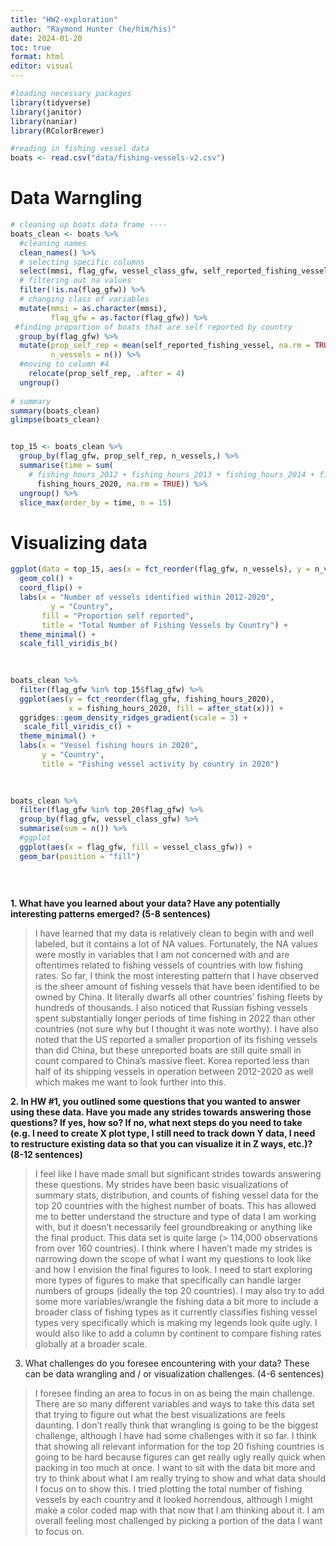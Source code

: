 ```yaml
---
title: "HW2-exploration"
author: "Raymond Hunter (he/him/his)"
date: 2024-01-20
toc: true
format: html
editor: visual
---
```



```r
#loading necessary packages
library(tidyverse)
library(janitor)
library(naniar)
library(RColorBrewer)

#reading in fishing vessel data
boats <- read.csv("data/fishing-vessels-v2.csv")

```


# Data Warngling
```r
# cleaning up boats data frame ----
boats_clean <- boats %>% 
  #cleaning names
  clean_names() %>% 
  # selecting specific columns
  select(mmsi, flag_gfw, vessel_class_gfw, self_reported_fishing_vessel,  fishing_hours_2012:fishing_hours_2020) %>% 
  # filtering out na values
  filter(!is.na(flag_gfw)) %>% 
  # changing class of variables
  mutate(mmsi = as.character(mmsi),
         flag_gfw = as.factor(flag_gfw)) %>% 
 #finding proportion of boats that are self reported by country 
  group_by(flag_gfw) %>% 
  mutate(prop_self_rep = mean(self_reported_fishing_vessel, na.rm = TRUE),
         n_vessels = n()) %>% 
  #moving to column #4 
    relocate(prop_self_rep, .after = 4)
  ungroup() 
    
# summary
summary(boats_clean)
glimpse(boats_clean)


top_15 <- boats_clean %>% 
  group_by(flag_gfw, prop_self_rep, n_vessels,) %>% 
  summarise(time = sum(
    # fishing_hours_2012 + fishing_hours_2013 + fishing_hours_2014 + fishing_hours_2015 + fishing_hours_2016 + fishing_hours_2017 + fishing_hours_2018 + fishing_hours_2019 + 
      fishing_hours_2020, na.rm = TRUE)) %>% 
  ungroup() %>% 
  slice_max(order_by = time, n = 15)
```



# Visualizing data 
```r
ggplot(data = top_15, aes(x = fct_reorder(flag_gfw, n_vessels), y = n_vessels, fill = prop_self_rep)) + 
  geom_col() + 
  coord_flip() +
  labs(x = "Number of vessels identified within 2012-2020",
         y = "Country", 
       fill = "Proportion self reported",
       title = "Total Number of Fishing Vessels by Country") +
  theme_minimal() +
  scale_fill_viridis_b()
  
  
```

```r
boats_clean %>% 
  filter(flag_gfw %in% top_15$flag_gfw) %>% 
  ggplot(aes(y = fct_reorder(flag_gfw, fishing_hours_2020), 
             x = fishing_hours_2020, fill = after_stat(x))) +
  ggridges::geom_density_ridges_gradient(scale = 3) +
   scale_fill_viridis_c() +
  theme_minimal() +
  labs(x = "Vessel fishing hours in 2020",
       y = "Country",
       title = "Fishing vessel activity by country in 2020") 
  
 
```



```r
boats_clean %>% 
  filter(flag_gfw %in% top_20$flag_gfw) %>% 
  group_by(flag_gfw, vessel_class_gfw) %>% 
  summarise(sum = n()) %>% 
  #ggplot
  ggplot(aes(x = flag_gfw, fill = vessel_class_gfw)) +
  geom_bar(position = "fill")
  
  
  
```


**1. What have you learned about your data? Have any potentially interesting patterns emerged? (5-8 sentences)**

> I have learned that my data is relatively clean to begin with and well labeled, but it contains a lot of NA values. Fortunately, the NA values were mostly in variables that I am not concerned with and are oftentimes related to fishing vessels of countries with low fishing rates. So far, I think the most interesting pattern that I have observed is the sheer amount of fishing vessels that have been identified to be owned by China. It literally dwarfs all other countries' fishing fleets by hundreds of thousands. I also noticed that Russian fishing vessels spent substantially longer periods of time fishing in 2022 than other countries (not sure why but I thought it was note worthy). I have also noted that the US reported a smaller proportion of its fishing vessels than did China, but these unreported boats are still quite small in count compared to China's massive fleet. Korea reported less than half of its shipping vessels in operation between 2012-2020 as well which makes me want to look further into this. 

**2. In HW #1, you outlined some questions that you wanted to answer using these data. Have you made any strides towards answering those questions? If yes, how so? If no, what next steps do you need to take (e.g. I need to create X plot type, I still need to track down Y data, I need to restructure existing data so that you can visualize it in Z ways, etc.)? (8-12 sentences)**

>  I feel like I have made small but significant strides towards answering these questions. My strides have been basic visualizations of summary stats, distribution, and counts of fishing vessel data for the top 20 countries with the highest number of boats. This has allowed me to better understand the structure and type of data I am working with, but it doesn't necessarily feel groundbreaking or anything like the final product. This data set is quite large (> 114,000 observations from over 160 countries). I think where I haven't made my strides is narrowing down the scope of what I want my questions to look like and how I envision the final figures to look. I need to start exploring more types of figures to make that specifically can handle larger numbers of groups (ideally the top 20 countries). I may also try to add some more variables/wrangle the fishing data a bit more to include a broader class of fishing types as it currently classifies fishing vessel types very specifically which is making my legends look quite ugly. I would also like to add a column by continent to compare fishing rates globally at a broader scale. 




3. What challenges do you foresee encountering with your data? These can be data wrangling and / or visualization challenges. (4-6 sentences)

> I foresee finding an area to focus in on as being the main challenge. There are so many different variables and ways to take this data set that trying to figure out what the best visualizations are feels daunting. I don't really think that wrangling is going to be the biggest challenge, although I have had some challenges with it so far. I think that showing all relevant information for the top 20 fishing countries is going to be hard because figures can get really ugly really quick when packing in too much at once. I want to sit with the data  bit more and try to think about what I am really trying to show and what data should I focus on to show this. I tried plotting the total number of fishing vessels by each country and it looked horrendous, although I might make a color coded map with that now that I am thinking about it. I am overall feeling most challenged by picking a portion of the data I want to focus on.  







